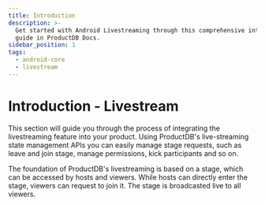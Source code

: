 ```yaml
---
title: Introduction
description: >-
  Get started with Android Livestreaming through this comprehensive introduction
  guide in ProductDB Docs.
sidebar_position: 1
tags:
  - android-core
  - livestream
---
```


# Introduction - Livestream

This section will guide you through the process of integrating the livestreaming feature into your product. Using ProductDB's live-streaming state management APIs you can easily manage stage requests, such as leave and join stage, manage permissions, kick participants and so on.

The foundation of ProductDB's livestreaming is based on a stage, which can be accessed by hosts and viewers. While hosts can directly enter the stage, viewers can request to join it. The stage is broadcasted live to all viewers.

<head>
  <title>Android Core Introduction</title>
  <meta name="description" content="Get started with Android Livestreaming through this comprehensive introduction guide in ProductDB Docs."/>
</head>
